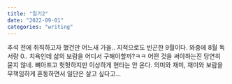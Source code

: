 ```yaml
---
title: "일기2"
date: "2022-09-01"
categories: "writing"
---
```


추석 전에 취직하고자 했건만 어느새 가을.. 지적으로도 빈곤한 9월이다. 와중에 8월 독서량 0.. 치욕인데 삶의 보람을 어디서 구해야할까?ㅋㅋ 어떤 것을 써야하는진 당연히 묻지 않네. 뼈아프고 헛헛하지만 이상하게 현타는 안 온다. 의미와 재미, 재미와 보람을 무책임하게 혼동하면서 일단은 살고 싶다고...